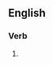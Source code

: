 ==English==

===Verb===
{{head|en|verb form}}

# {{present participle of|nationalize|lang=en|nocat=1}}